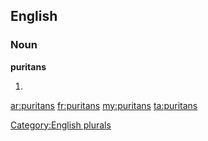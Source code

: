 ==English==

===Noun===
'''puritans'''

# {{plural of|[[puritan]]}}

[[Category:English plurals]]

[[ar:puritans]]
[[fr:puritans]]
[[my:puritans]]
[[ta:puritans]]